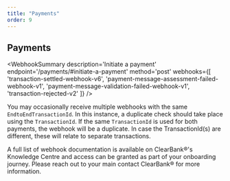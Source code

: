 ```yaml
---
title: "Payments"
order: 9
---
```



## Payments

<WebhookSummary
  description='Initiate a payment'
  endpoint='/payments/#initiate-a-payment'
  method='post'
  webhooks={[
    'transaction-settled-webhook-v6',
    'payment-message-assessment-failed-webhook-v1',
    'payment-message-validation-failed-webhook-v1',
    'transaction-rejected-v2'
  ]}
/>

<WebhookPlaceholder render='transaction-settled-webhook-v6' />
<WebhookPlaceholder render='payment-message-assessment-failed-webhook-v1' />
<WebhookPlaceholder render='payment-message-validation-failed-webhook-v1' />
<WebhookPlaceholder render='transaction-rejected-v2' />

You may occasionally receive multiple webhooks with the same `EndtoEndTransactionId`. In this instance, a duplicate check should take place using the `TransactionId`.
If the same `TransactionId` is used for both payments, the webhook will be a duplicate. In case the TransactionId(s) are different, these will relate to separate transactions.

A full list of webhook documentation is available on ClearBank®'s Knowledge Centre and access can be granted as part of your onboarding journey. Please reach out to your main contact ClearBank® for more information. 
